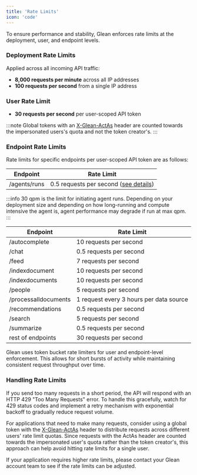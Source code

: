 ```yaml
---
title: 'Rate Limits'
icon: 'code'
---
```


To ensure performance and stability, Glean enforces rate limits at the deployment, user, and endpoint levels.

### Deployment Rate Limits

Applied across all incoming API traffic:

- **8,000 requests per minute** across all IP addresses
- **100 requests per second** from a single IP address

### User Rate Limit

- **30 requests per second** per user-scoped API token

:::note
  Global tokens with an [X-Glean-ActAs](../api-info/client/authentication/glean-issued#authentication-headers) header are counted towards the impersonated users's quota and not the token creator's.
:::

### Endpoint Rate Limits

Rate limits for specific endpoints per user-scoped API token are as follows:

| Endpoint             | Rate Limit                              |
| -------------------- | --------------------------------------- |
| /agents/runs         | 0.5 requests per second ([see details](#agent-rate-limits)) |

:::info
30 qpm is the limit for initiating agent runs. Depending on your deployment size and depending on how long-running and compute intensive the agent is, agent performance may degrade if run at max qpm.
:::

| Endpoint             | Rate Limit                              |
| -------------------- | --------------------------------------- |
| /autocomplete        | 10 requests per second                  |
| /chat                | 0.5 requests per second                 |
| /feed                | 7 requests per second                   |
| /indexdocument       | 10 requests per second                  |
| /indexdocuments      | 10 requests per second                  |
| /people              | 5 requests per second                   |
| /processalldocuments | 1 request every 3 hours per data source |
| /recommendations     | 0.5 requests per second                 |
| /search              | 5 requests per second                   |
| /summarize           | 0.5 requests per second                 |
| rest of endpoints    | 30 requests per second                  |

Glean uses token bucket rate limiters for user and endpoint-level enforcement. This allows for short bursts of activity while maintaining consistent request throughput over time.

### Handling Rate Limits

If you send too many requests in a short period, the API will respond with an HTTP 429 "Too Many Requests" error. To handle this gracefully, watch for 429 status codes and implement a retry mechanism with exponential backoff to gradually reduce request volume.

For applications that need to make many requests, consider using a global token with the [X-Glean-ActAs](../api-info/client/authentication/glean-issued#authentication-headers) header to distribute requests across different users' rate limit quotas. Since requests with the ActAs header are counted towards the impersonated user's quota rather than the token creator's, this approach can help avoid hitting rate limits for a single user.

If your application requires higher rate limits, please contact your Glean account team to see if the rate limits can be adjusted.
